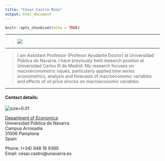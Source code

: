 ```yaml
---
title: "César Castro Rozo"
output: html_document
---
```


```r
knitr::opts_chunk$set(echo = TRUE)
```

****
> ![](FotoCesar.jpg)\

****

> I am Assistant Professor (Profesor Ayudante Doctor) at Universidad Pública de Navarra. I have previously held research position at Universidad Carlos III de Madrid. My research focuses on macroeconometric issues, particularly applied time series econometrics, analysis and forecasts of macroeconomic variables and effects of oil price shocks on macroeconomic variables.

****

#### Contact details:
![size=0.01](upna.gif)\



[Department of Economics](https://www.unavarra.es/departamento-economia)\
Universidad Pública de Navarra\
Campus Arrosadia\
31006 Pamplona\
Spain

Phone: (+34) 948 16 9360\
Email: cesar.castro@unavarra.es

<!-- * [Curriculum Vitae](#cv)\ -->
<!-- * [Research](#res) -->
<!--       + [Publications](#pub) -->
<!--       + [Work in Progress or submitted](#wps) -->
<!-- * [Projects](#pro) -->

